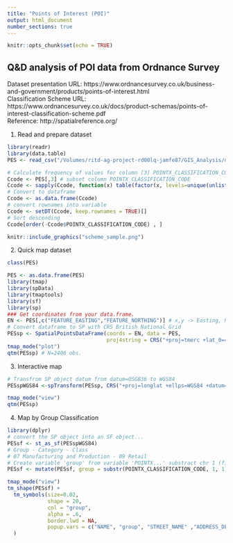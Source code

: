 ```yaml
---
title: "Points of Interest (POI)"
output: html_document
number_sections: true
---
```


```r
knitr::opts_chunk$set(echo = TRUE)
```

## Q&D analysis of POI data from Ordnance Survey

Dataset presentation URL: https://www.ordnancesurvey.co.uk/business-and-government/products/points-of-interest.html  
Classification Scheme URL: https://www.ordnancesurvey.co.uk/docs/product-schemas/points-of-interest-classification-scheme.pdf  
Reference: http://spatialreference.org/  

(@) Read and prepare dataset

```r
library(readr)
library(data.table)
PES <- read_csv("/Volumes/ritd-ag-project-rd00lq-jamfe87/GIS_Analysis/dataRaw/POI_EXETER_SAMPLE.csv")

# Calculate frequency of values for column [3] POINTX_CLASSIFICATION_CODE
Ccode <- PES[,3] # subset column POINTX_CLASSIFICATION_CODE
Ccode <- sapply(Ccode, function(x) table(factor(x, levels=unique(unlist(Ccode)), ordered=TRUE)))
# Convert to dataframe
Ccode <- as.data.frame(Ccode)
# convert rownames into variable 
Ccode <- setDT(Ccode, keep.rownames = TRUE)[]
# Sort descending
Ccode[order(-Ccode$POINTX_CLASSIFICATION_CODE) , ]
```

```r
knitr::include_graphics("scheme_sample.png")
```


(@) Quick map dataset
```r
class(PES)
```

```r
PES <- as.data.frame(PES)
library(tmap)
library(spData)
library(tmaptools)
library(sf)
library(sp)
### Get coordinates from your data.frame. 
EN <- PES[,c("FEATURE_EASTING","FEATURE_NORTHING")] # x,y -> Easting, Northing
# Convert dataframe to SP with CRS British National Grid
PESsp <- SpatialPointsDataFrame(coords = EN, data = PES,
                                proj4string = CRS("+proj=tmerc +lat_0=49 +lon_0=-2 +k=0.9996012717 +x_0=400000 +y_0=-100000 +ellps=airy +datum=OSGB36 +units=m +no_defs"))
tmap_mode("plot")
qtm(PESsp) # N=2406 obs.
```

(@) Interactive map
```r
# Transfrom SP object datum from datum=OSGB36 to WGS84
PESspWGS84 <-spTransform(PESsp, CRS("+proj=longlat +ellps=WGS84 +datum=WGS84 +no_defs"))

tmap_mode("view")
qtm(PESsp)
```

(@) Map by Group Classification
```r
library(dplyr)
# convert the SP object into an SF object...
PESsf <- st_as_sf(PESspWGS84)
# Group - Category - Class
# 07 Manufacturing and Production - 09 Retail
# Create variable 'group' from variable 'POINTX...' substract chr 1 (first character)
PESsf <- mutate(PESsf, group = substr(POINTX_CLASSIFICATION_CODE, 1, 1))

tmap_mode("view")
tm_shape(PESsf) + 
  tm_symbols(size=0.02,
             shape = 20,
             col = "group", 
             alpha = .6,
             border.lwd = NA,
             popup.vars = c("NAME", "group", "STREET_NAME" ,"ADDRESS_DETAIL")
  )

```

